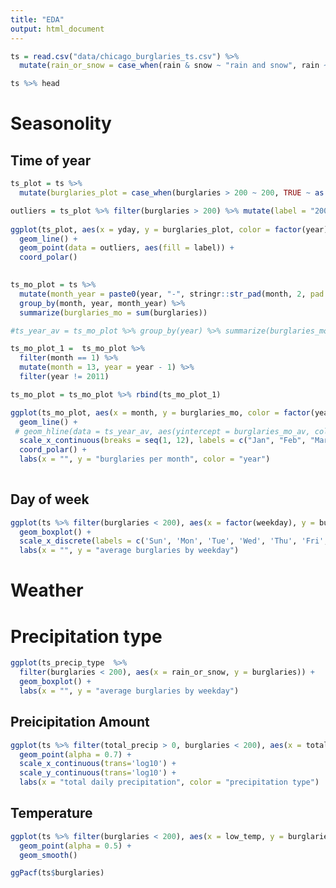 ```yaml
---
title: "EDA"
output: html_document
---
```


```r
ts = read.csv("data/chicago_burglaries_ts.csv") %>%
  mutate(rain_or_snow = case_when(rain & snow ~ "rain and snow", rain ~ "rain", snow ~ "snow", TRUE ~ "neither"))

ts %>% head
```
# Seasonolity

## Time of year

```r

ts_plot = ts %>%
  mutate(burglaries_plot = case_when(burglaries > 200 ~ 200, TRUE ~ as.numeric(burglaries)))

outliers = ts_plot %>% filter(burglaries > 200) %>% mutate(label = "200+") 
         
ggplot(ts_plot, aes(x = yday, y = burglaries_plot, color = factor(year))) +
  geom_line() +
  geom_point(data = outliers, aes(fill = label)) +
  coord_polar()
  
```

```r

ts_mo_plot = ts %>%
  mutate(month_year = paste0(year, "-", stringr::str_pad(month, 2, pad = "0"))) %>% 
  group_by(month, year, month_year) %>%
  summarize(burglaries_mo = sum(burglaries))

#ts_year_av = ts_mo_plot %>% group_by(year) %>% summarize(burglaries_mo_av = mean(burglaries_mo))

ts_mo_plot_1 =  ts_mo_plot %>%
  filter(month == 1) %>%
  mutate(month = 13, year = year - 1) %>%
  filter(year != 2011)

ts_mo_plot = ts_mo_plot %>% rbind(ts_mo_plot_1)

ggplot(ts_mo_plot, aes(x = month, y = burglaries_mo, color = factor(year))) +
  geom_line() +
 # geom_hline(data = ts_year_av, aes(yintercept = burglaries_mo_av, color = factor(year)), alpha = 0.5, linetype = "dashed") + 
  scale_x_continuous(breaks = seq(1, 12), labels = c("Jan", "Feb", "Mar", "Apr", "May", "Jun", "Jul", "Aug", "Sep", "Oct", "Nov", "Dec")) +
  coord_polar() +
  labs(x = "", y = "burglaries per month", color = "year")
  
```
## Day of week

```r
ggplot(ts %>% filter(burglaries < 200), aes(x = factor(weekday), y = burglaries)) +
  geom_boxplot() + 
  scale_x_discrete(labels = c('Sun', 'Mon', 'Tue', 'Wed', 'Thu', 'Fri', 'Sat')) +
  labs(x = "", y = "average burglaries by weekday")
```

# Weather

# Precipitation type 

```r

ggplot(ts_precip_type  %>% 
  filter(burglaries < 200), aes(x = rain_or_snow, y = burglaries)) +
  geom_boxplot() + 
  labs(x = "", y = "average burglaries by weekday")
```

## Preicipitation Amount

```r
ggplot(ts %>% filter(total_precip > 0, burglaries < 200), aes(x = total_precip, y = burglaries, color = rain_or_snow)) +
  geom_point(alpha = 0.7) +
  scale_x_continuous(trans='log10') +
  scale_y_continuous(trans='log10') +
  labs(x = "total daily precipitation", color = "precipitation type")
```
## Temperature

```r
ggplot(ts %>% filter(burglaries < 200), aes(x = low_temp, y = burglaries)) + 
  geom_point(alpha = 0.5) +
  geom_smooth() 
```

```r
ggPacf(ts$burglaries)
```




